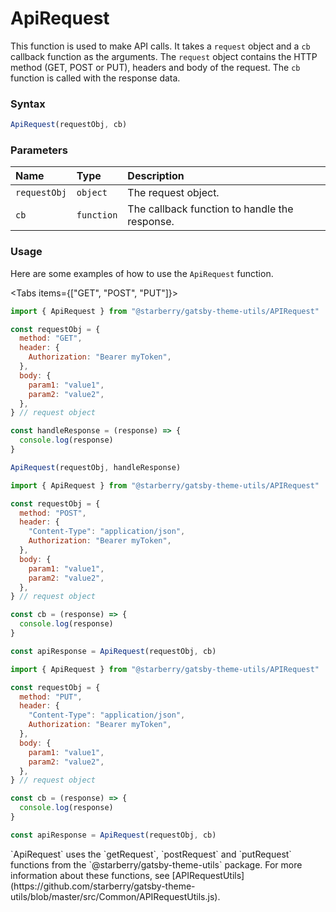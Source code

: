 # ApiRequest

This function is used to make API calls. It takes a `request` object and a `cb` callback function as the arguments. The `request` object contains the HTTP method (GET, POST or PUT), headers and body of the request. The `cb` function is called with the response data.

### Syntax

```js
ApiRequest(requestObj, cb)
```

### Parameters

| Name         | Type       | Description                                   |
| :----------- | :--------- | :-------------------------------------------- |
| `requestObj` | `object`   | The request object.                           |
| `cb`         | `function` | The callback function to handle the response. |

### Usage

Here are some examples of how to use the `ApiRequest` function.


<Tabs items={["GET", "POST", "PUT"]}>
  <Tab>

```js copy
import { ApiRequest } from "@starberry/gatsby-theme-utils/APIRequest"

const requestObj = {
  method: "GET",
  header: {
    Authorization: "Bearer myToken",
  },
  body: {
    param1: "value1",
    param2: "value2",
  },
} // request object

const handleResponse = (response) => {
  console.log(response)
}

ApiRequest(requestObj, handleResponse)
```

  </Tab>
  <Tab>

```js copy
import { ApiRequest } from "@starberry/gatsby-theme-utils/APIRequest"

const requestObj = {
  method: "POST",
  header: {
    "Content-Type": "application/json",
    Authorization: "Bearer myToken",
  },
  body: {
    param1: "value1",
    param2: "value2",
  },
} // request object

const cb = (response) => {
  console.log(response)
}

const apiResponse = ApiRequest(requestObj, cb)
```

  </Tab>

  <Tab>

```js copy
import { ApiRequest } from "@starberry/gatsby-theme-utils/APIRequest"

const requestObj = {
  method: "PUT",
  header: {
    "Content-Type": "application/json",
    Authorization: "Bearer myToken",
  },
  body: {
    param1: "value1",
    param2: "value2",
  },
} // request object

const cb = (response) => {
  console.log(response)
}

const apiResponse = ApiRequest(requestObj, cb)
```

  </Tab>
</Tabs>

 
<Callout >
  `ApiRequest` uses the `getRequest`, `postRequest` and `putRequest` functions from the `@starberry/gatsby-theme-utils` package. For more information about these functions, see [APIRequestUtils](https://github.com/starberry/gatsby-theme-utils/blob/master/src/Common/APIRequestUtils.js).
</Callout

>
